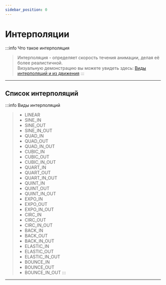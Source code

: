 ```yaml
---
sidebar_position: 0
---
```


# Интерполяции

:::info Что такое интерполяция
> Интерполяция - определяет скорость течения анимации, делая её более реалистичной.  
> Визуальную демонстрацию вы можете увидеть здесь: [Виды интерполяций и из движения](https://easings.net/)
:::
> 
---

## Список интерполяций

:::info Виды интерполяций
> - LINEAR
> - SINE_IN
> - SINE_OUT
> - SINE_IN_OUT
> - QUAD_IN
> - QUAD_OUT
> - QUAD_IN_OUT
> - CUBIC_IN
> - CUBIC_OUT
> - CUBIC_IN_OUT
> - QUART_IN
> - QUART_OUT
> - QUART_IN_OUT
> - QUINT_IN
> - QUINT_OUT
> - QUINT_IN_OUT
> - EXPO_IN
> - EXPO_OUT
> - EXPO_IN_OUT
> - CIRC_IN
> - CIRC_OUT
> - CIRC_IN_OUT
> - BACK_IN
> - BACK_OUT
> - BACK_IN_OUT
> - ELASTIC_IN
> - ELASTIC_OUT
> - ELASTIC_IN_OUT
> - BOUNCE_IN
> - BOUNCE_OUT
> - BOUNCE_IN_OUT
:::

---